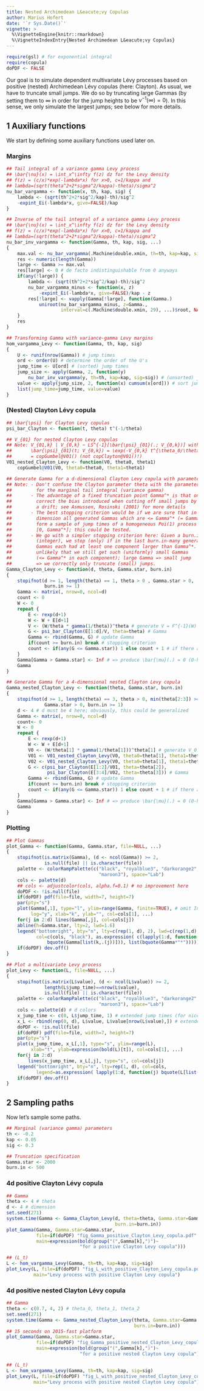 ```yaml
---
title: Nested Archimedean L&eacute;vy Copulas
author: Marius Hofert
date: '`r Sys.Date()`'
vignette: >
  %\VignetteEngine{knitr::rmarkdown}
  %\VignetteIndexEntry{Nested Archimedean L&eacute;vy Copulas}
---
```

```r
require(gsl) # for exponential integral
require(copula)
doPDF <- FALSE
```

Our goal is to simulate dependent multivariate L&eacute;vy processes based on
positive (nested) Archimedean L&eacute;vy copulas (here: Clayton). As usual, we have
to truncate small jumps. We do so by truncating large Gammas (by setting them to
$\infty$ in order for the jump heights to be $\bar{\nu}^{-1}(\infty) = 0$). In this sense,
we only simulate the largest jumps; see below for more details.
<!-- For a truncation-bias correction via a drift, see, e.g., Asmussen, Rosinski (2001) -->


## 1 Auxiliary functions

We start by defining some auxiliary functions used later on.

### Margins

```r
## Tail integral of a variance gamma Levy process
## \bar{\nu}(x) = \int_x^\infty f(z) dz for the Levy density
## f(z) = (c/x)*exp(-lambda*x) for x>0, c=1/kappa and
## lambda=(sqrt(theta^2+2*sigma^2/kappa)-theta)/sigma^2
nu_bar_vargamma <- function(x, th, kap, sig) {
    lambda <- (sqrt(th^2+2*sig^2/kap)-th)/sig^2
    -expint_Ei(-lambda*x, give=FALSE)/kap
}
```

```r
## Inverse of the tail integral of a variance gamma Levy process
## \bar{\nu}(x) = \int_x^\infty f(z) dz for the Levy density
## f(z) = (c/x)*exp(-lambda*x) for x>0, c=1/kappa and
## lambda=(sqrt(theta^2+2*sigma^2/kappa)-theta)/sigma^2
nu_bar_inv_vargamma <- function(Gamma, th, kap, sig, ...)
{
    max.val <- nu_bar_vargamma(.Machine$double.xmin, th=th, kap=kap, sig=sig)
    res <- numeric(length(Gamma))
    large <- Gamma >= max.val
    res[large] <- 0 # de facto indistinguishable from 0 anyways
    if(any(!large)) {
        lambda <- (sqrt(th^2+2*sig^2/kap)-th)/sig^2
        nu_bar_vargamma_minus <- function(x, z)
            -expint_Ei(-lambda*x, give=FALSE)/kap - z
        res[!large] <- vapply(Gamma[!large], function(Gamma.)
            uniroot(nu_bar_vargamma_minus, z=Gamma.,
                    interval=c(.Machine$double.xmin, 29), ...)$root, NA_real_)
    }
    res
}
```

```r
## Transforming Gamma with variance-gamma Levy margins
hom_vargamma_Levy <- function(Gamma, th, kap, sig)
{
    U <- runif(nrow(Gamma)) # jump times
    ord <- order(U) # determine the order of the U's
    jump_time <- U[ord] # (sorted) jump times
    jump_size <- apply(Gamma, 2, function(y)
        nu_bar_inv_vargamma(y, th=th, kap=kap, sig=sig)) # (unsorted) jump sizes (apply inverses of marginal tail integrals)
    value <- apply(jump_size, 2, function(x) cumsum(x[ord])) # sort jump sizes according to U's and add them up => (L_t) at jump times
    list(jump_time=jump_time, value=value)
}
```

### (Nested) Clayton L&eacute;vy copula

```r
## \bar{\psi} for Clayton Levy copulas
psi_bar_Clayton <- function(t, theta) t^(-1/theta)
```

```r
## V_{01} for nested Clayton Levy copulas
## Note: V_{01,k} | V_{0,k} ~ LS^{-1}[\bar{\psi}_{01}(.; V_{0,k})] with
##       \bar{\psi}_{01}(t; V_{0,k}) = \exp(-V_{0,k} t^{\theta_0/\theta_1})
##       = copGumbel@V01() (not copClayton@V01()!)
V01_nested_Clayton_Levy <- function(V0, theta0, theta1)
    copGumbel@V01(V0, theta0=theta0, theta1=theta1)
```

```r
## Generate Gamma for a d-dimensional Clayton Levy copula with parameter theta
## Note: - Don't confuse the Clayton parameter theta with the parameter th
##         for the marginal tail integral (variance gamma)
##       - The advantage of a fixed truncation point Gamma^* is that one can
##         correct the bias introduced when cutting off small jumps by adding
##         a drift; see Asmussen, Rosinski (2001) for more details
##       - The best stopping criterion would be if we are sure that in each
##         dimension all generated Gammas which are <= Gamma^* (= Gamma.star)
##         form a sample of jump times of a homogeneous Poi(1) process on
##         [0, Gamma^*]; this could be tested.
##       - We go with a simpler stopping criterion here: Given a burn.in value
##         (integer), we stop (only) if in the last burn.in-many generated
##         Gammas each had at least one component larger than Gamma^*. So it's
##         unlikely that we still get such (uniformly) small Gammas
##         (<= Gamma^* in each component); large Gamma => small jump
##         => we correctly only truncate (small) jumps.
Gamma_Clayton_Levy <- function(d, theta, Gamma.star, burn.in)
{
    stopifnot(d >= 1, length(theta) == 1, theta > 0 , Gamma.star > 0,
              burn.in >= 1)
    Gamma <- matrix(, nrow=0, ncol=d)
    count <- 0
    W <- 0
    repeat {
        E <- rexp(d+1)
        W <- W + E[d+1]
        V <- (W/theta * gamma(1/theta))^theta # generate V = F^{-1}(W)
        G <- psi_bar_Clayton(E[1:d]/V, theta=theta) # Gamma
        Gamma <- rbind(Gamma, G) # update Gamma
        if(count >= burn.in) break # stopping criterion
        count <- if(any(G <= Gamma.star)) 1 else count + 1 # if there are still Gammas <= Gamma^*, keep generating Gammas
    }
    Gamma[Gamma > Gamma.star] <- Inf # => produce \bar{\mu}(.) = 0 (0-height jumps)
    Gamma
}
```

```r
## Generate Gamma for a 4-dimensional nested Clayton Levy copula
Gamma_nested_Clayton_Levy <- function(theta, Gamma.star, burn.in)
{
    stopifnot(d >= 1, length(theta) == 3, theta > 0, min(theta[2:3]) >= theta[1],
              Gamma.star > 0, burn.in >= 1)
    d <- 4 # d must be 4 here; obviously, this could be generalized
    Gamma <- matrix(, nrow=0, ncol=d)
    count<- 0
    W <- 0
    repeat {
        E <- rexp(d+1)
        W <- W + E[d+1]
        V0 <- (W/theta[1] * gamma(1/theta[1]))^theta[1] # generate V_0 = F_0^{-1}(W)
        V01 <- V01_nested_Clayton_Levy(V0, theta0=theta[1], theta1=theta[2]) # generate V_{01}
        V02 <- V01_nested_Clayton_Levy(V0, theta0=theta[1], theta1=theta[3]) # generate V_{02}
        G <- c(psi_bar_Clayton(E[1:2]/V01, theta=theta[2]),
               psi_bar_Clayton(E[3:4]/V02, theta=theta[3])) # Gamma
        Gamma <- rbind(Gamma, G) # update Gamma
        if(count >= burn.in) break # stopping criterion
        count <- if(any(G <= Gamma.star)) 1 else count + 1 # if there are still Gammas <= Gamma^*, keep generating Gammas
    }
    Gamma[Gamma > Gamma.star] <- Inf # => produce \bar{\mu}(.) = 0 (0-height jumps)
    Gamma
}
```

### Plotting

```r
## Plot Gammas
plot_Gamma <- function(Gamma, Gamma.star, file=NULL, ...)
{
    stopifnot(is.matrix(Gamma), (d <- ncol(Gamma)) >= 2,
              is.null(file) || is.character(file))
    palette <- colorRampPalette(c("black", "royalblue3", "darkorange2",
                                  "maroon3"), space="Lab")
    cols <- palette(d)
    ## cols <- adjustcolor(cols, alpha.f=0.1) # no improvement here
    doPDF <- !is.null(file)
    if(doPDF) pdf(file=file, width=7, height=7)
    par(pty="s")
    plot(Gamma[,1], type="l", ylim=range(Gamma, finite=TRUE), # omit Inf
         log="y", xlab="k", ylab="", col=cols[1], ...)
    for(j in 2:d) lines(Gamma[,j], col=cols[j])
    abline(h=Gamma.star, lty=2, lwd=1.6)
    legend("bottomright", bty="n", lty=c(rep(1, d), 2), lwd=c(rep(1,d), 1.6),
           col=c(cols, "black"), as.expression( c(lapply(1:d, function(j)
               bquote(Gamma[list(k,.(j))])), list(bquote(Gamma*"*")))))
    if(doPDF) dev.off()
}
```

```r
## Plot a multivariate Levy process
plot_Levy <- function(L, file=NULL, ...)
{
    stopifnot(is.matrix(L$value), (d <- ncol(L$value)) >= 2,
              length(L$jump_time)==nrow(L$value),
              is.null(file) || is.character(file))
    palette <- colorRampPalette(c("black", "royalblue3", "darkorange2",
                                  "maroon3"), space="Lab")
    cols <- palette(d) # d colors
    x_jump_time <- c(0, L$jump_time, 1) # extended jump times (for nicer plotting)
    x_L <- rbind(rep(0, d), L$value, L$value[nrow(L$value),]) # extended Levy process (for nicer plotting)
    doPDF <- !is.null(file)
    if(doPDF) pdf(file=file, width=7, height=7)
    par(pty="s")
    plot(x_jump_time, x_L[,1], type="s", ylim=range(L),
         xlab="t", ylab=expression(bold(L)[t]), col=cols[1], ...)
    for(j in 2:d)
        lines(x_jump_time, x_L[,j], type="s", col=cols[j])
    legend("bottomright", bty="n", lty=rep(1, d), col=cols,
           legend=as.expression( lapply(1:d, function(j) bquote(L[list(t,.(j))]))))
    if(doPDF) dev.off()
}
```


## 2 Sampling paths
Now let's sample some paths.

```r
## Marginal (variance gamma) parameters
th <- -0.2
kap <- 0.05
sig <- 0.3

## Truncation specification
Gamma.star <- 2000
burn.in <- 500
```


### 4d positive Clayton L&eacute;vy copula

```r
## Gamma
theta <- 4 # theta
d <- 4 # dimension
set.seed(271)
system.time(Gamma <- Gamma_Clayton_Levy(d, theta=theta, Gamma.star=Gamma.star,
                                        burn.in=burn.in))
plot_Gamma(Gamma, Gamma.star=Gamma.star,
           file=if(doPDF) "fig_Gamma_positive_Clayton_Levy_copula.pdf" else NULL,
           main=expression(bold(group("(",Gamma[k],")")~
                           "for a positive Clayton Levy copula")))

## (L_t)
L <- hom_vargamma_Levy(Gamma, th=th, kap=kap, sig=sig)
plot_Levy(L, file=if(doPDF) "fig_L_with_positive_Clayton_Levy_copula.pdf" else NULL,
          main="Levy process with positive Clayton Levy copula")
```


### 4d positive nested Clayton L&eacute;vy copula

```r
## Gamma
theta <- c(0.7, 4, 2) # theta_0, theta_1, theta_2
set.seed(271)
system.time(Gamma <- Gamma_nested_Clayton_Levy(theta, Gamma.star=Gamma.star,
                                               burn.in=burn.in))
## 15 seconds on 2015-fast platform
plot_Gamma(Gamma, Gamma.star=Gamma.star,
           file=if(doPDF) "fig_Gamma_positive_nested_Clayton_Levy_copula.pdf" else NULL,
           main=expression(bold(group("(",Gamma[k],")")~
                           "for a positive nested Clayton Levy copula")))

## (L_t)
L <- hom_vargamma_Levy(Gamma, th=th, kap=kap, sig=sig)
plot_Levy(L, file=if(doPDF) "fig_L_with_positive_nested_Clayton_Levy_copula.pdf" else NULL,
          main="Levy process with positive nested Clayton Levy copula")
```